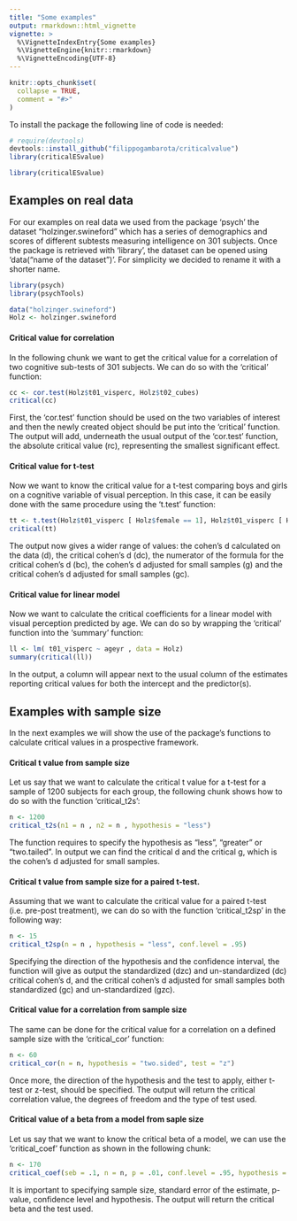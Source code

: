 ```yaml
---
title: "Some examples"
output: rmarkdown::html_vignette
vignette: >
  %\VignetteIndexEntry{Some examples}
  %\VignetteEngine{knitr::rmarkdown}
  %\VignetteEncoding{UTF-8}
---
```


```r
knitr::opts_chunk$set(
  collapse = TRUE,
  comment = "#>"
)
```

To install the package the following line of code is needed:

```r
# require(devtools)
devtools::install_github("filippogambarota/criticalvalue")
library(criticalESvalue)
```

```r
library(criticalESvalue)
```

## Examples on real data

For our examples on real data we used from the package 'psych' the dataset "holzinger.swineford" which has a series of demographics and scores of different subtests measuring intelligence on 301 subjects. Once the package is retrieved with 'library', the dataset can be opened using 'data("name of the dataset")'. For simplicity we decided to rename it with a shorter name.

```r
library(psych)
library(psychTools)
```


```r
data("holzinger.swineford")
Holz <- holzinger.swineford
```

#### Critical value for correlation

In the following chunk we want to get the critical value for a correlation of two cognitive sub-tests of 301 subjects. We can do so with the 'critical' function:

```r
cc <- cor.test(Holz$t01_visperc, Holz$t02_cubes)
critical(cc)
```

First, the 'cor.test' function should be used on the two variables of interest and then the newly created object should be put into the 'critical' function. The output will add, underneath the usual output of the 'cor.test' function, the absolute critical value (rc), representing the smallest significant effect.

#### Critical value for t-test 

Now we want to know the critical value for a t-test comparing boys and girls on a cognitive variable of visual perception. In this case, it can be easily done with the same procedure using the 't.test' function: 

```r
tt <- t.test(Holz$t01_visperc [ Holz$female == 1], Holz$t01_visperc [ Holz$female == 2])
critical(tt)
```

The output now gives a wider range of values: the cohen's d calculated on the data (d), the critical cohen's d (dc), the numerator of the formula for the critical cohen's d (bc), the cohen's d adjusted for small samples (g) and the critical cohen's d adjusted for small samples (gc).

#### Critical value for linear model 

Now we want to calculate the critical coefficients for a linear model with visual perception predicted by age. We can do so by wrapping the 'critical' function into the 'summary' function:
```r
ll <- lm( t01_visperc ~ ageyr , data = Holz)
summary(critical(ll))
```

In the output, a column will appear next to the usual column of the estimates reporting critical values for both the intercept and the predictor(s).


## Examples with sample size

In the next examples we will show the use of the package's functions to calculate critical values in a prospective framework.

#### Critical t value from sample size

Let us say that we want to calculate the critical t value for a t-test for a sample of 1200 subjects for each group, the following chunk shows how to do so with the function 'critical_t2s':
```r
n <- 1200
critical_t2s(n1 = n , n2 = n , hypothesis = "less")
```

The function requires to specify the hypothesis as "less", "greater" or "two.tailed". In output we can find the critical d and the critical g, which is the cohen's d adjusted for small samples.

#### Critical t value from sample size for a paired t-test.

Assuming that we want to calculate the critical value for a paired t-test (i.e. pre-post treatment), we can do so with the function 'critical_t2sp' in the following way:
```r
n <- 15
critical_t2sp(n = n , hypothesis = "less", conf.level = .95)
```

Specifying the direction of the hypothesis and the confidence interval, the function will give as output the standardized (dzc) and un-standardized (dc) critical cohen's d, and the critical cohen's d adjusted for small samples both standardized (gc) and un-standardized (gzc).

#### Critical value for a correlation from sample size

The same can be done for the critical value for a correlation on a defined sample size with the 'critical_cor' function:

```r
n <- 60
critical_cor(n = n, hypothesis = "two.sided", test = "z")
```

Once more, the direction of the hypothesis and the test to apply, either t-test or z-test, should be specified. The output will return the critical correlation value, the degrees of freedom and the type of test used.

#### Critical value of a beta from a model from saple size

Let us say that we want to know the critical beta of a model, we can use the 'critical_coef' function as shown in the following chunk:

```r
n <- 170
critical_coef(seb = .1, n = n, p = .01, conf.level = .95, hypothesis = "less")
```

It is important to specifying sample size, standard error of the estimate, p-value, confidence level and hypothesis. The output will return the critical beta and the test used.


